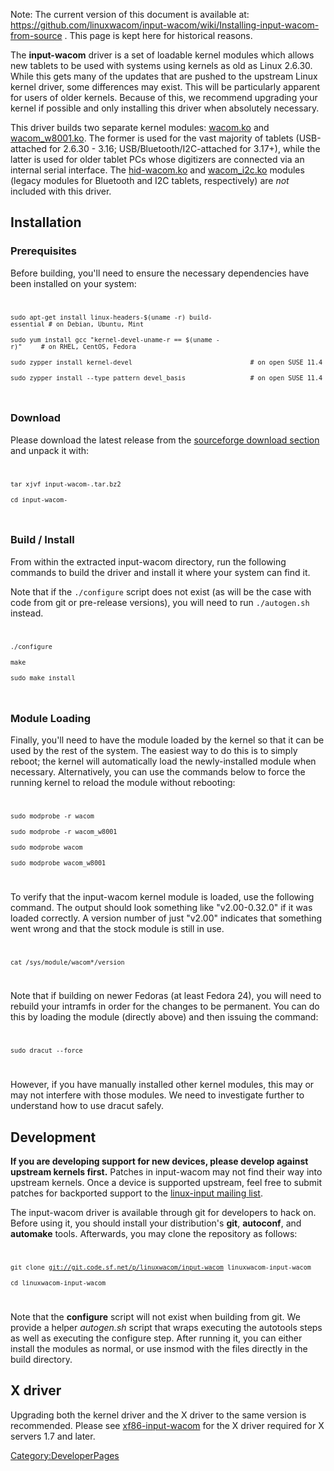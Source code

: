 Note: The current version of this document is available at: https://github.com/linuxwacom/input-wacom/wiki/Installing-input-wacom-from-source . This page is kept here for historical reasons.


The '''input-wacom''' driver is a set of loadable kernel modules which allows new tablets to be used with systems using kernels as old as Linux 2.6.30. While this gets many of the updates that are pushed to the upstream Linux kernel driver, some differences may exist. This will be particularly apparent for users of older kernels. Because of this, we recommend upgrading your kernel if possible and only installing this driver when absolutely necessary.

This driver builds two separate kernel modules: [[wacom.ko]] and [[wacom_w8001.ko]]. The former is used for the vast majority of tablets (USB-attached for 2.6.30 - 3.16; USB/Bluetooth/I2C-attached for 3.17+), while the latter is used for older tablet PCs whose digitizers are connected via an internal serial interface. The [[hid-wacom.ko]] and [[wacom_i2c.ko]] modules (legacy modules for Bluetooth and I2C tablets, respectively) are ''not'' included with this driver.

== Installation ==
=== Prerequisites ===
Before building, you'll need to ensure the necessary dependencies have been installed on your system:

<code>
 sudo apt-get install linux-headers-$(uname -r) build-essential # on Debian, Ubuntu, Mint
 sudo yum install gcc "kernel-devel-uname-r == $(uname -r)"     # on RHEL, CentOS, Fedora
 sudo zypper install kernel-devel                               # on open SUSE 11.4
 sudo zypper install --type pattern devel_basis                 # on open SUSE 11.4
</code>

=== Download ===
Please download the latest release from the [https://sourceforge.net/projects/linuxwacom/files/xf86-input-wacom/input-wacom/ sourceforge download section] and unpack it with:

<code>
 tar xjvf input-wacom-<version number>.tar.bz2
 cd input-wacom-<version number>
</code>

=== Build / Install ===
From within the extracted input-wacom directory, run the following commands to build the driver and install it where your system can find it.

Note that if the <code>./configure</code> script does not exist (as will be the case with code from git or pre-release versions), you will need to run <code>./autogen.sh</code> instead.

<code>
 ./configure
 make
 sudo make install
</code>

=== Module Loading ===
Finally, you'll need to have the module loaded by the kernel so that it can be used by the rest of the system. The easiest way to do this is to simply reboot; the kernel will automatically load the newly-installed module when necessary. Alternatively, you can use the commands below to force the running kernel to reload the module without rebooting:

<code>
 sudo modprobe -r wacom
 sudo modprobe -r wacom_w8001
 sudo modprobe wacom
 sudo modprobe wacom_w8001
</code>

To verify that the input-wacom kernel module is loaded, use the following command. The output should look something like "v2.00-0.32.0" if it was loaded correctly. A version number of just "v2.00" indicates that something went wrong and that the stock module is still in use.

<code>
 cat /sys/module/wacom*/version
</code>

Note that if building on newer Fedoras (at least Fedora 24), you will need to rebuild your intramfs in order for the changes to be permanent. You can do this by loading the module (directly above) and then issuing the command:

<code>
 sudo dracut --force
</code>

However, if you have manually installed other kernel modules, this may or may not interfere with those modules. We need to investigate further to understand how to use dracut safely.

== Development ==
'''If you are developing support for new devices, please develop against upstream kernels first.''' Patches in input-wacom may not find their way into upstream kernels. Once a device is supported upstream, feel free to submit patches for backported support to the [https://patchwork.kernel.org/project/linux-input/ linux-input mailing list].

The input-wacom driver is available through git for developers to hack on. Before using it, you should install your distribution's '''git''', '''autoconf''', and '''automake''' tools. Afterwards, you may clone the repository as follows:

<code>
 git clone git://git.code.sf.net/p/linuxwacom/input-wacom linuxwacom-input-wacom
 cd linuxwacom-input-wacom
</code>

Note that the '''configure''' script will not exist when building from git. We provide a helper ''autogen.sh'' script that wraps executing the autotools steps as well as executing the configure step. After running it, you can either install the modules as normal, or use insmod with the files directly in the build directory.

== X driver ==
Upgrading both the kernel driver and the X driver to the same version is recommended. Please see [[xf86-input-wacom]] for the X driver required for X servers 1.7 and later.

[[Category:DeveloperPages]]